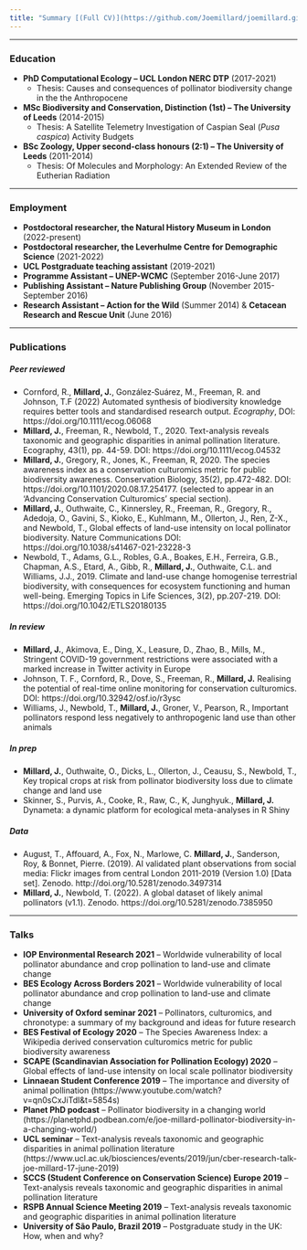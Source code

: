 ```yaml
---
title: "Summary [(Full CV)](https://github.com/Joemillard/joemillard.github.io/blob/main/docs/Joe-Millard_CV.pdf)"
---
```


***

### **Education**
- **PhD Computational Ecology – UCL London NERC DTP** (2017-2021)
  - Thesis: Causes and consequences of pollinator biodiversity change in the the Anthropocene
- **MSc Biodiversity and Conservation, Distinction (1st) – The University of Leeds** (2014-2015)
  - Thesis: A Satellite Telemetry Investigation of Caspian Seal (*Pusa caspica*) Activity Budgets
- **BSc Zoology, Upper second-class honours (2:1) – The University of Leeds** (2011-2014) 
  - Thesis: Of Molecules and Morphology: An Extended Review of the Eutherian Radiation 

***

### **Employment**
- **Postdoctoral researcher, the Natural History Museum in London** (2022-present)
- **Postdoctoral researcher, the Leverhulme Centre for Demographic Science** (2021-2022)
- **UCL Postgraduate teaching assistant** (2019-2021)
- **Programme Assistant – UNEP-WCMC** (September 2016-June 2017) 
- **Publishing Assistant – Nature Publishing Group** (November 2015-September 2016) 
- **Research Assistant – Action for the Wild** (Summer 2014) & **Cetacean Research and Rescue Unit** (June 2016)

***

### **Publications**

##### **Peer reviewed**
- Cornford, R., **Millard, J.**, González‐Suárez, M., Freeman, R. and Johnson, T.F (2022) Automated synthesis of biodiversity knowledge requires better tools and standardised research output. *Ecography*, DOI: https://doi.org/10.1111/ecog.06068
- **Millard, J.**, Freeman, R., Newbold, T., 2020. Text-analysis reveals taxonomic and geographic disparities in animal pollination literature. Ecography, 43(1), pp. 44-59. DOI: https://doi.org/10.1111/ecog.04532  
- **Millard, J.**, Gregory, R., Jones, K., Freeman, R, 2020. The species awareness index as a conservation culturomics metric for public biodiversity awareness. Conservation Biology, 35(2), pp.472-482. DOI: https://doi.org/10.1101/2020.08.17.254177. (selected to appear in an ‘Advancing Conservation Culturomics’ special section).  
- **Millard, J.**, Outhwaite, C., Kinnersley, R., Freeman, R., Gregory, R., Adedoja, O., Gavini, S., Kioko, E., Kuhlmann, M., Ollerton, J., Ren, Z-X., and Newbold, T., Global effects of land-use intensity on local pollinator biodiversity. Nature Communications DOI: https://doi.org/10.1038/s41467-021-23228-3
- Newbold, T., Adams, G.L., Robles, G.A., Boakes, E.H., Ferreira, G.B., Chapman, A.S., Etard, A., Gibb, R., **Millard, J.**, Outhwaite, C.L. and Williams, J.J., 2019. Climate and land-use change homogenise terrestrial biodiversity, with consequences for ecosystem functioning and human well-being. Emerging Topics in Life Sciences, 3(2), pp.207-219. DOI: https://doi.org/10.1042/ETLS20180135

##### **In review**
- **Millard, J.**, Akimova, E., Ding, X., Leasure, D., Zhao, B., Mills, M., Stringent COVID-19 government
restrictions were associated with a marked increase in Twitter activity in Europe
- Johnson, T. F., Cornford, R., Dove, S., Freeman, R., **Millard, J.** Realising the potential of real-time online
monitoring for conservation culturomics. DOI: https://doi.org/10.32942/osf.io/r3ysc
- Williams, J., Newbold, T., **Millard, J.**, Groner, V., Pearson, R., Important pollinators respond less negatively to anthropogenic land use than other animals

##### **In prep**
- **Millard, J.**, Outhwaite, O., Dicks, L., Ollerton, J., Ceausu, S., Newbold, T., Key tropical crops at risk from
pollinator biodiversity loss due to climate change and land use
- Skinner, S., Purvis, A., Cooke, R., Raw, C., K, Junghyuk., **Millard, J.** Dynameta: a dynamic platform for ecological meta-analyses in R Shiny 

##### **Data**
- August, T., Affouard, A., Fox, N., Marlowe, C. **Millard, J.**, Sanderson, Roy, & Bonnet, Pierre. (2019). AI validated plant observations from social media: Flickr images from central London 2011-2019 (Version 1.0) [Data set]. Zenodo. http://doi.org/10.5281/zenodo.3497314  
- **Millard, J.**, Newbold, T. (2022). A global dataset of likely animal pollinators (v1.1). Zenodo. https://doi.org/10.5281/zenodo.7385950

***

### **Talks**
- **IOP Environmental Research 2021** – Worldwide vulnerability of local pollinator abundance and crop
pollination to land-use and climate change
- **BES Ecology Across Borders 2021** – Worldwide vulnerability of local pollinator abundance and crop
pollination to land-use and climate change
- **University of Oxford seminar 2021** – Pollinators, culturomics, and chronotype: a summary of my
background and ideas for future research
- **BES Festival of Ecology 2020** – The Species Awareness Index: a Wikipedia derived conservation culturomics metric for public biodiversity awareness
- **SCAPE (Scandinavian Association for Pollination Ecology) 2020** – Global effects of land-use intensity on local scale pollinator biodiversity
- **Linnaean Student Conference 2019** – The importance and diversity of animal pollination (https://www.youtube.com/watch?v=qn0sCxJiTdI&t=5854s)
- **Planet PhD podcast** – Pollinator biodiversity in a changing world (https://planetphd.podbean.com/e/joe-millard-pollinator-biodiversity-in-a-changing-world/)
- **UCL seminar** – Text-analysis reveals taxonomic and geographic disparities in animal pollination literature (https://www.ucl.ac.uk/biosciences/events/2019/jun/cber-research-talk-joe-millard-17-june-2019)
- **SCCS (Student Conference on Conservation Science) Europe 2019** – Text-analysis reveals taxonomic and geographic disparities in animal pollination literature
- **RSPB Annual Science Meeting 2019** – Text-analysis reveals taxonomic and geographic disparities in animal pollination literature
- **University of São Paulo, Brazil 2019** – Postgraduate study in the UK: How, when and why?